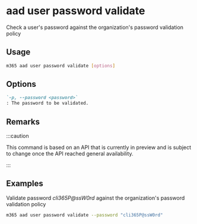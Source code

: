 
# aad user password validate

Check a user's password against the organization's password validation policy

## Usage

```sh
m365 aad user password validate [options]
```

## Options

```md definition-list
`-p, --password <password>`
: The password to be validated.
```

<Global />

## Remarks

:::caution

This command is based on an API that is currently in preview and is subject to change once the API reached general availability.

:::

## Examples

Validate password _cli365P@ssW0rd_ against the organization's password validation policy

```sh
m365 aad user password validate --password "cli365P@ssW0rd"
```
